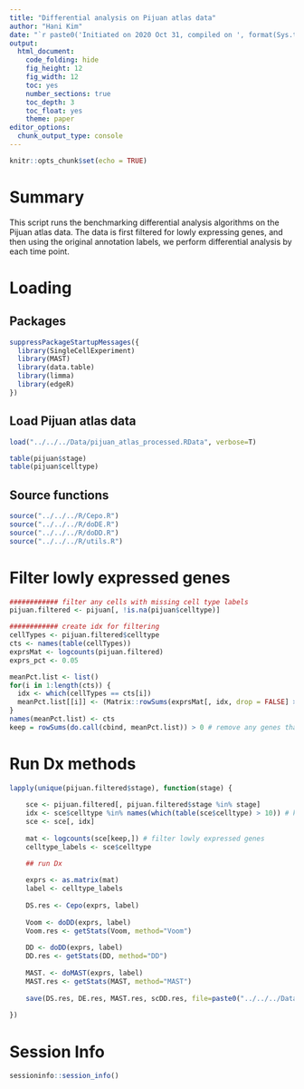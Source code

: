 ```yaml
---
title: "Differential analysis on Pijuan atlas data"
author: "Hani Kim"
date: "`r paste0('Initiated on 2020 Oct 31, compiled on ', format(Sys.time(), '%Y %b %d'))`"
output:
  html_document:
    code_folding: hide
    fig_height: 12
    fig_width: 12
    toc: yes
    number_sections: true
    toc_depth: 3
    toc_float: yes
    theme: paper
editor_options: 
  chunk_output_type: console
---
```


```r
knitr::opts_chunk$set(echo = TRUE)
```

# Summary
This script runs the benchmarking differential analysis algorithms on the Pijuan atlas data. The data is first filtered for lowly expressing genes, and then using the original annotation labels, we perform differential analysis by each time point. 

# Loading 

## Packages
```r
suppressPackageStartupMessages({
  library(SingleCellExperiment)
  library(MAST)
  library(data.table)
  library(limma)
  library(edgeR)
})
```

## Load Pijuan atlas data
```r
load("../../../Data/pijuan_atlas_processed.RData", verbose=T)

table(pijuan$stage)
table(pijuan$celltype)
```

## Source functions
```r
source("../../../R/Cepo.R") 
source("../../../R/doDE.R")
source("../../../R/doDD.R")
source("../../../R/utils.R")
```

# Filter lowly expressed genes
```r
############ filter any cells with missing cell type labels
pijuan.filtered <- pijuan[, !is.na(pijuan$celltype)]

############ create idx for filtering
cellTypes <- pijuan.filtered$celltype
cts <- names(table(cellTypes))
exprsMat <- logcounts(pijuan.filtered)
exprs_pct <- 0.05

meanPct.list <- list()
for(i in 1:length(cts)) {
  idx <- which(cellTypes == cts[i])
  meanPct.list[[i]] <- (Matrix::rowSums(exprsMat[, idx, drop = FALSE] > 0)/sum(cellTypes == cts[i])) > exprs_pct 
}
names(meanPct.list) <- cts
keep = rowSums(do.call(cbind, meanPct.list)) > 0 # remove any genes that are expressed lower than 5% in each and every cell type
```

# Run Dx methods
```r
lapply(unique(pijuan.filtered$stage), function(stage) {
    
    sce <- pijuan.filtered[, pijuan.filtered$stage %in% stage]
    idx <- sce$celltype %in% names(which(table(sce$celltype) > 10)) # keep only celltype with greater than 10 cells
    sce <- sce[, idx]
    
    mat <- logcounts(sce[keep,]) # filter lowly expressed genes
    celltype_labels <- sce$celltype

    ## run Dx
    
    exprs <- as.matrix(mat)
    label <- celltype_labels
    
    DS.res <- Cepo(exprs, label)
 
    Voom <- doDD(exprs, label)
    Voom.res <- getStats(Voom, method="Voom")
    
    DD <- doDD(exprs, label)
    DD.res <- getStats(DD, method="DD")
    
    MAST. <- doMAST(exprs, label)
    MAST.res <- getStats(MAST, method="MAST")
    
    save(DS.res, DE.res, MAST.res, scDD.res, file=paste0("../../../Data/pijuan_all_celltypes_dx_results_", stage, ".RData"))
    
})
```

# Session Info
```r
sessioninfo::session_info()
```
